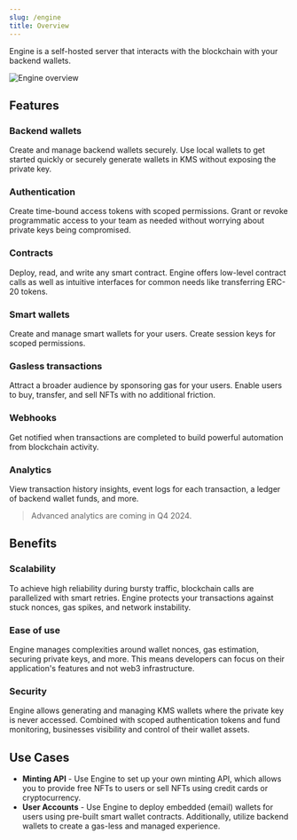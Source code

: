 ```yaml
---
slug: /engine
title: Overview
---
```


Engine is a self-hosted server that interacts with the blockchain with your backend wallets.

![Engine overview](./assets/engine-docs-diagram-updated.svg)

## Features

### Backend wallets

Create and manage backend wallets securely. Use local wallets to get started quickly or securely generate wallets in KMS without exposing the private key.

### Authentication

Create time-bound access tokens with scoped permissions. Grant or revoke programmatic access to your team as needed without worrying about private keys being compromised.

### Contracts

Deploy, read, and write any smart contract. Engine offers low-level contract calls as well as intuitive interfaces for common needs like transferring ERC-20 tokens.

### Smart wallets

Create and manage smart wallets for your users. Create session keys for scoped permissions.

### Gasless transactions

Attract a broader audience by sponsoring gas for your users. Enable users to buy, transfer, and sell NFTs with no additional friction.

### Webhooks

Get notified when transactions are completed to build powerful automation from blockchain activity.

### Analytics

View transaction history insights, event logs for each transaction, a ledger of backend wallet funds, and more.

> Advanced analytics are coming in Q4 2024.

## Benefits

### Scalability

To achieve high reliability during bursty traffic, blockchain calls are parallelized with smart retries. Engine protects your transactions against stuck nonces, gas spikes, and network instability.

### Ease of use

Engine manages complexities around wallet nonces, gas estimation, securing private keys, and more. This means developers can focus on their application's features and not web3 infrastructure.

### Security

Engine allows generating and managing KMS wallets where the private key is never accessed. Combined with scoped authentication tokens and fund monitoring, businesses visibility and control of their wallet assets.

## Use Cases

- **Minting API** - Use Engine to set up your own minting API, which allows you to provide free NFTs to users or sell NFTs using credit cards or cryptocurrency.
- **User Accounts** - Use Engine to deploy embedded (email) wallets for users using pre-built smart wallet contracts. Additionally, utilize backend wallets to create a gas-less and managed experience.

